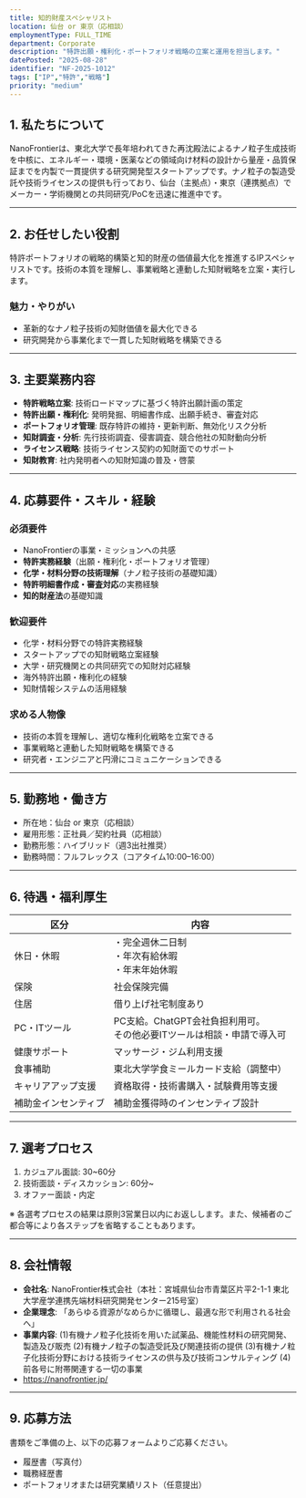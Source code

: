 ```yaml
---
title: 知的財産スペシャリスト
location: 仙台 or 東京（応相談）
employmentType: FULL_TIME
department: Corporate
description: "特許出願・権利化・ポートフォリオ戦略の立案と運用を担当します。"
datePosted: "2025-08-28"
identifier: "NF-2025-1012"
tags: ["IP","特許","戦略"]
priority: "medium"
---
```


## 1. 私たちについて

NanoFrontierは、東北大学で長年培われてきた再沈殿法によるナノ粒子生成技術を中核に、エネルギー・環境・医薬などの領域向け材料の設計から量産・品質保証までを内製で一貫提供する研究開発型スタートアップです。ナノ粒子の製造受託や技術ライセンスの提供も行っており、仙台（主拠点）・東京（連携拠点）でメーカー・学術機関との共同研究/PoCを迅速に推進中です。

---

## 2. **お任せしたい役割**

特許ポートフォリオの戦略的構築と知的財産の価値最大化を推進するIPスペシャリストです。技術の本質を理解し、事業戦略と連動した知財戦略を立案・実行します。

### 魅力・やりがい

- 革新的なナノ粒子技術の知財価値を最大化できる
- 研究開発から事業化まで一貫した知財戦略を構築できる

---

## 3. 主要業務内容

- **特許戦略立案**: 技術ロードマップに基づく特許出願計画の策定
- **特許出願・権利化**: 発明発掘、明細書作成、出願手続き、審査対応
- **ポートフォリオ管理**: 既存特許の維持・更新判断、無効化リスク分析
- **知財調査・分析**: 先行技術調査、侵害調査、競合他社の知財動向分析
- **ライセンス戦略**: 技術ライセンス契約の知財面でのサポート
- **知財教育**: 社内発明者への知財知識の普及・啓蒙

---

## 4. 応募要件・スキル・経験

### 必須要件

- NanoFrontierの事業・ミッションへの共感
- **特許実務経験**（出願・権利化・ポートフォリオ管理）
- **化学・材料分野の技術理解**（ナノ粒子技術の基礎知識）
- **特許明細書作成・審査対応**の実務経験
- **知的財産法**の基礎知識

### 歓迎要件

- 化学・材料分野での特許実務経験
- スタートアップでの知財戦略立案経験
- 大学・研究機関との共同研究での知財対応経験
- 海外特許出願・権利化の経験
- 知財情報システムの活用経験

### 求める人物像

- 技術の本質を理解し、適切な権利化戦略を立案できる
- 事業戦略と連動した知財戦略を構築できる
- 研究者・エンジニアと円滑にコミュニケーションできる

---

## 5. 勤務地・働き方

- 所在地：仙台 or 東京（応相談）
- 雇用形態：正社員／契約社員（応相談）
- 勤務形態：ハイブリッド（週3出社推奨）
- 勤務時間：フルフレックス（コアタイム10:00–16:00）

---

## 6. 待遇・福利厚生

| 区分 | 内容 |
| --- | --- |
| 休日・休暇 | ・完全週休二日制<br/>・年次有給休暇<br/>・年末年始休暇 |
| 保険 | 社会保険完備 |
| 住居 | 借り上げ社宅制度あり |
| PC・ITツール | PC支給。ChatGPT会社負担利用可。<br/>その他必要ITツールは相談・申請で導入可 |
| 健康サポート | マッサージ・ジム利用支援 |
| 食事補助 | 東北大学学食ミールカード支給（調整中） |
| キャリアアップ支援 | 資格取得・技術書購入・試験費用等支援 |
| 補助金インセンティブ | 補助金獲得時のインセンティブ設計 |

---

## 7. 選考プロセス

1. カジュアル面談: 30~60分
2. 技術面談・ディスカッション: 60分~
3. オファー面談・内定

※ 各選考プロセスの結果は原則3営業日以内にお返しします。また、候補者のご都合等により各ステップを省略することもあります。

---

## 8. 会社情報

- **会社名**: NanoFrontier株式会社（本社：宮城県仙台市青葉区片平2-1-1 東北大学産学連携先端材料研究開発センター215号室）
- **企業理念**: 「あらゆる資源がなめらかに循環し、最適な形で利用される社会へ」
- **事業内容**: 
  (1)有機ナノ粒子化技術を用いた試薬品、機能性材料の研究開発、製造及び販売
  (2)有機ナノ粒子の製造受託及び関連技術の提供
  (3)有機ナノ粒子化技術分野における技術ライセンスの供与及び技術コンサルティング
  (4)前各号に附帯関連する一切の事業
- https://nanofrontier.jp/

---

## 9. 応募方法

書類をご準備の上、以下の応募フォームよりご応募ください。

- 履歴書（写真付）
- 職務経歴書
- ポートフォリオまたは研究業績リスト（任意提出）


